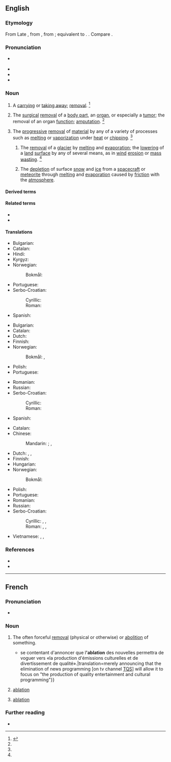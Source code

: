 ==English==
{{wikipedia}}

===Etymology===
From Late {{inh|en|enm|ablacioun||removal}}, from {{bor|en|LL.|ablātiō|t=a taking away}}, from {{af|la|auferō|-tiō|t1=to take away, carry off, withdraw, remove|t2=-tion|pos2=nominal suffix|nocat=1}}; equivalent to {{af|en|ablate|-ion}}. {{doublet|en|ablatio}}. Compare {{cog|fr|ablation}}.

===Pronunciation===
* {{enPR|ə-blā'-shən|ăb-lā'-shən}} {{IPA|en|/əˈbleɪ.ʃn̩/|/æbˈleɪ.ʃn̩/}}
* {{audio|en|En-us-ablation.ogg|Audio (US)}}
* {{audio|en|en-ca-ablation.ogg|Audio (CA)}}
* {{rhymes|en|eɪʃən|s=3}}

===Noun===
{{en-noun|~}}

# {{lb|en|obsolete}} A [[carrying away|carrying]] or [[taking away]]; [[removal]]. {{defdate|First attested around 1350 to 1470.}}<ref name=SOED>{{R:SOED5|page=5}}</ref>
# {{lb|en|surgery}} The [[surgical]] [[removal]] of a [[body part]], an [[organ]], or especially a [[tumor]]; the removal of an organ [[function]]; [[amputation]]. {{defdate|First attested around 1350 to 1470.}}<ref name=SOED/>
# {{lb|en|sciences}} The [[progressive]] [[removal]] of [[material]] by any of a variety of processes such as [[melting]] or [[vaporization]] under [[heat]] or [[chipping]]. {{defdate|Mid 20<sup>th</sup> century.}}<ref name=SOED/>
#: {{hypo|en|constitutive ablation}}
## {{lb|en|geology}} The [[removal]] of a [[glacier]] by [[melting]] and [[evaporation]]; the [[lowering]] of a [[land]] [[surface]] by any of several means, as in [[wind]] [[erosion]] or [[mass wasting]]. {{defdate|from 20th c.}}<ref name=SOED/>
## {{lb|en|meteorology}} The [[depletion]] of surface [[snow]] and [[ice]] from a [[spacecraft]] or [[meteorite]] through [[melting]] and [[evaporation]] caused by [[friction]] with the [[atmosphere]].

====Derived terms====
{{col5|en
|ablative
|ablational
|hemiablation
|preablation
|postablation
|periablation
|locoablation
|reablation
|electroablation
|atheroablation
|cytoablation
|myeloablation
|radioablation
|immunoablation
|lymphoablation
|photoablation
|rotablation
|thermoablation
|cryoablation
|cycloablation
|chemoablation}}

====Related terms====
* {{l|en|ablate}}
* {{l|en|ablatable}}

====Translations====
{{trans-top|taking away, removal}}
* Bulgarian: {{t+|bg|отстраняване}}
* Catalan: {{t|ca|ablació|f}}
* Hindi: {{t|hi|उच्छेदन|m}}
* Kyrgyz: {{t+|ky|ампутация}}
* Norwegian:
*: Bokmål: {{t|nb|fjerning|m|f}}
{{trans-mid}}
* Portuguese: {{t+|pt|ablação|f}}
* Serbo-Croatian:
*: Cyrillic: {{t|sh|абла́ција|f}}
*: Roman: {{t|sh|ablácija|f}}
* Spanish: {{t+|es|ablación|f}}
{{trans-bottom}}

{{trans-top|surgical removal}}
* Bulgarian: {{t+|bg|ампутация}}
* Catalan: {{t|ca|ablació|f}}
* Dutch: {{t+|nl|ablatie|m}}
* Finnish: {{t+|fi|amputaatio}}
* Norwegian:
*: Bokmål: {{t+|nb|ablasjon|m}}, {{t+|nb|amputasjon|m}}
* Polish: {{t+|pl|ablacja|f}}
* Portuguese: {{t+|pt|ablação|f}}
{{trans-mid}}
* Romanian: {{t+|ro|ablațiune|f}}
* Russian: {{t+|ru|ампута́ция|f}}
* Serbo-Croatian:
*: Cyrillic: {{t|sh|абла́ција|f}}
*: Roman: {{t|sh|ablácija|f}}
* Spanish: {{t+|es|ablación|f}}
{{trans-bottom}}

{{trans-top|progressive removal of material}}
* Catalan: {{t|ca|ablació|f}}
* Chinese:
*: Mandarin: {{t+|cmn|消融|tr=xiāorúng}}; {{t|cmn|銷蝕}}, {{t|cmn|销蚀|tr=xiāoshí}}
* Dutch: {{t+|nl|ablatie|m}}, {{t+|nl|erosie|m}}, {{t|nl|afsmelting|m}}
* Finnish: {{t+|fi|ablaatio}}
* Hungarian: {{t+|hu|abláció}}
* Norwegian:
*: Bokmål: {{t+|nb|ablasjon|m}}
{{trans-mid}}
* Polish: {{t+|pl|ablacja|f}}
* Portuguese: {{t+|pt|ablação|f}}
* Romanian: {{t+|ro|ablațiune|f}}
* Russian: {{t+|ru|абля́ция|f}}
* Serbo-Croatian:
*: Cyrillic: {{t|sh|абла́ција|f}}, {{t|sh|одроњавање}}, {{t|sh|отапање}}
*: Roman: {{t|sh|ablácija|f}}, {{t|sh|odronjavanje}}, {{t|sh|otapanje}}
{{trans-bottom}}

{{checktrans-top}}
* Vietnamese: {{t-check|vi|sự cắt bỏ}}, {{t-check|vi|sự tải mòn}}, {{t-check|vi|sự tiêu mòn}}
{{trans-bottom}}

===References===
* {{R:Lexico}}
* {{R:MWO}}
<references/>

{{cln|en|words prefixed with ab-}}

----

==French==

===Pronunciation===
* {{audio|fr|LL-Q150 (fra)-WikiLucas00-ablation.wav|Audio}}

===Noun===
{{fr-noun|f}}

# The often forceful [[removal]] (physical or otherwise) or [[abolition]] of something.
#* {{quote-journal
|fr|date=April 25, 2008
|author=Martine Chouinard
|url=http://www.ledevoir.com/2008/04/25/186742.html
|title=Brebis égarée
|newspaper={{w|Le Devoir}}|passage={{...}} se contentant d'annoncer que l''''ablation''' des nouvelles permettra de voguer vers «la production d'émissions culturelles et de divertissement de qualité».|translation=merely announcing that the elimination of news programming [on tv channel [[w:TQS|TQS]]] will allow it to focus on "the production of quality entertainment and cultural programming"}}
# {{lb|fr|medicine}} [[#English|ablation]]
# {{lb|fr|sciences}} [[#English|ablation]]

===Further reading===
* {{R:TLFi}}